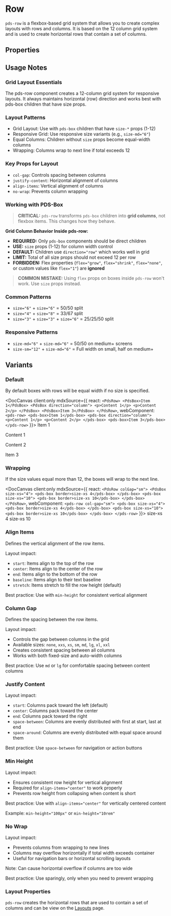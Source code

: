 

# Row
`pds-row` is a flexbox-based grid system that allows you to create complex layouts with rows and columns. It is based on the 12 column grid system and is used to create horizontal rows that contain a set of columns.

## Properties

<DocArgsTable componentName="pds-row" docSource={components} />

## Usage Notes

### Grid Layout Essentials

The pds-row component creates a 12-column grid system for responsive layouts. It always maintains horizontal (row) direction and works best with pds-box children that have size props.

### Layout Patterns

- Grid Layout: Use with `pds-box` children that have `size-*` props (1-12)
- Responsive Grid: Use responsive size variants (e.g., `size-md="6"`)
- Equal Columns: Children without `size` props become equal-width columns
- Wrapping: Columns wrap to next line if total exceeds 12

### Key Props for Layout

- `col-gap`: Controls spacing between columns
- `justify-content`: Horizontal alignment of columns
- `align-items`: Vertical alignment of columns
- `no-wrap`: Prevents column wrapping

### Working with PDS-Box

> **CRITICAL:** `pds-row` transforms `pds-box` children into **grid columns**, not flexbox items. This changes how they behave.

**Grid Column Behavior Inside pds-row:**
- **REQUIRED:** Only `pds-box` components should be direct children
- **USE:** `size` props (1-12) for column width control
- **DEFAULT:** Children use `direction="row"` which works well in grid
- **LIMIT:** Total of all size props should not exceed 12 per row
- **FORBIDDEN:** Flex properties (`flex="grow"`, `flex="shrink"`, `flex="none"`, or custom values like `flex="1"`) are **ignored**

> **COMMON MISTAKE:** Using `flex` props on boxes inside `pds-row` won't work. Use `size` props instead.

### Common Patterns

- `size="6"` + `size="6"` = 50/50 split
- `size="4"` + `size="8"` = 33/67 split
- `size="3"` + `size="3"` + `size="6"` = 25/25/50 split

### Responsive Patterns

- `size-md="6"` + `size-md="6"` = 50/50 on medium+ screens
- `size-sm="12"` + `size-md="6"` = Full width on small, half on medium+

## Variants

### Default
By default boxes with rows will be equal width if no size is specified.

<DocCanvas client:only
  mdxSource={{
    react: `
      <PdsRow>
        <PdsBox>Item 1</PdsBox>
        <PdsBox direction="column">
          <p>Content 1</p>
          <p>Content 2</p>
        </PdsBox>
        <PdsBox>Item 3</PdsBox>
      </PdsRow>
    `,
    webComponent: `
      <pds-row>
        <pds-box>Item 1</pds-box>
        <pds-box direction="column">
          <p>Content 1</p>
          <p>Content 2</p>
        </pds-box>
        <pds-box>Item 3</pds-box>
      </pds-row>
    `
}}>
  <pds-row col-gap="sm">
    <pds-box>
      <pds-box border>Item 1</pds-box>
    </pds-box>
    <pds-box>
      <pds-box border direction="column">
        <p>Content 1</p>
        <p>Content 2</p>
      </pds-box>
    </pds-box>
    <pds-box>
      <pds-box border>Item 3</pds-box>
    </pds-box>
  </pds-row>
</DocCanvas>

### Wrapping
If the size values equal more than 12, the boxes will wrap to the next line.

<DocCanvas client:only
  mdxSource={{
    react: `
      <PdsRow colGap="sm">
        <PdsBox size-xs="4">
          <pds-box border>size-xs 4</pds-box>
        </pds-box>
        <pds-box size-xs="10">
          <pds-box border>size-xs 10</pds-box>
        </pds-box>
      </PdsRow>
    `,
    webComponent: `
      <pds-row col-gap="sm">
        <pds-box size-xs="4">
          <pds-box border>size-xs 4</pds-box>
        </pds-box>
        <pds-box size-xs="10">
          <pds-box border>size-xs 10</pds-box>
        </pds-box>
      </pds-row>
    `
}}>
  <pds-row col-gap="sm">
    <pds-box size-xs="4">
      <pds-box border>size-xs 4</pds-box>
    </pds-box>
    <pds-box size-xs="10">
      <pds-box border>size-xs 10</pds-box>
    </pds-box>
  </pds-row>
</DocCanvas>

### Align Items

Defines the vertical alignment of the row items.

Layout impact:
- `start`: Items align to the top of the row
- `center`: Items align to the center of the row
- `end`: Items align to the bottom of the row
- `baseline`: Items align to their text baseline
- `stretch`: Items stretch to fill the row height (default)

Best practice: Use with `min-height` for consistent vertical alignment

### Column Gap

Defines the spacing between the row items.

Layout impact:
- Controls the gap between columns in the grid
- Available sizes: `none`, `xxs`, `xs`, `sm`, `md`, `lg`, `xl`, `xxl`
- Creates consistent spacing between all columns
- Works with both fixed-size and auto-width columns

Best practice: Use `md` or `lg` for comfortable spacing between content columns

### Justify Content

Layout impact:
- `start`: Columns pack toward the left (default)
- `center`: Columns pack toward the center
- `end`: Columns pack toward the right
- `space-between`: Columns are evenly distributed with first at start, last at end
- `space-around`: Columns are evenly distributed with equal space around them

Best practice: Use `space-between` for navigation or action buttons

### Min Height

Layout impact:
- Ensures consistent row height for vertical alignment
- Required for `align-items="center"` to work properly
- Prevents row height from collapsing when content is short

Best practice: Use with `align-items="center"` for vertically centered content

Example: `min-height="100px"` or `min-height="10rem"`

### No Wrap

Layout impact:
- Prevents columns from wrapping to new lines
- Columns may overflow horizontally if total width exceeds container
- Useful for navigation bars or horizontal scrolling layouts

Note: Can cause horizontal overflow if columns are too wide

Best practice: Use sparingly, only when you need to prevent wrapping

### Layout Properties
`pds-row` creates the horizontal rows that are used to contain a set of columns and can be view on the [Layouts](/docs/components-layout--docs) page.
